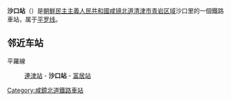 {{unreferenced|time=2015-02-05T15:01:07+00:00}}
{{朝鮮半島車站資訊
|公司色 = blue
|文字色 = 
|站名 = 沙口站
|圖片 = 
|pxl = 
|圖片說明 =
|前一站 = [[連津站|連津]]
|前一站距離 = 9.5
|後一站距離 = 3.9
|後一站 = [[富居站|富居]]
|所屬路線 = [[平罗线|平罗线]]
|距離 = 753.8
|起點站 = [[平壤站|平壤]]
|諺文 = 사구역
|朝鮮漢字 = 沙口驛
|文觀部式 = Sagu-yeok
|馬-賴式 = Sagu-yŏk
|副站名 = 
|車站編號 = 
|停站路線數 = 
|所屬公司 = [[朝鮮民主主義人民共和國鐵道省|朝鮮民主主義人民共和國鐵道省]]
|所在地 =[[咸镜北道|咸镜北道]][[清津市|清津市]][[青岩区域|青岩区域]]沙口里
|車站構造 = 地面车站
|月台配置 = 
|啟用年月日 =
|廢站年月日 = 
|上下車人次 = 
|統計年度 = 
|轉車 = 
|備註 = 
|全寬備註 = 
}}

'''沙口站'''（{{lang-ko|사구역}}）是[[朝鮮民主主義人民共和國|朝鮮民主主義人民共和國]][[咸镜北道|咸镜北道]][[清津市|清津市]][[青岩区域|青岩区域]]沙口里的一個鐵路車站，属于[[平罗线|平罗线]]。

==邻近车站==
平羅線
:[[連津站|連津站]] - '''沙口站''' - [[富居站|富居站]]

{{朝鲜铁路小作品}}

{{平羅線}}

[[Category:咸鏡北道鐵路車站|Category:咸鏡北道鐵路車站]]